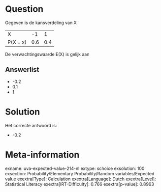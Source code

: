 Question
========

Gegeven is de kansverdeling van X

  ---------- ----- -----
  X          -1    1
  P(X = x)   0.6   0.4
  ---------- ----- -----

De verwachtingswaarde E(X) is gelijk aan

Answerlist
----------

* -0.2
* 0.1
* 1

Solution
========

Het correcte antwoord is: 

* -0.2

Meta-information
================
exname: uva-expected-value-214-nl
extype: schoice
exsolution: 100
exsection: Probability/Elementary Probability/Random variables/Expected value
exextra[Type]: Calculation
exextra[Language]: Dutch
exextra[Level]: Statistical Literacy
exextra[IRT-Difficulty]: 0.766
exextra[p-value]: 0.8963
